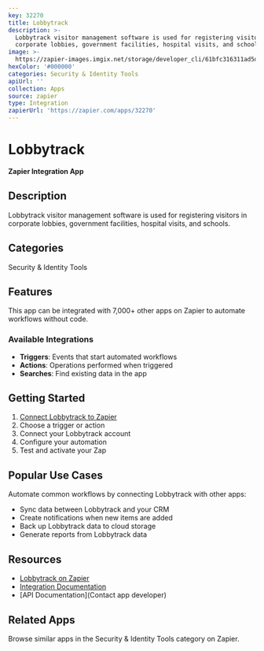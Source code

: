 ```yaml
---
key: 32270
title: Lobbytrack
description: >-
  Lobbytrack visitor management software is used for registering visitors in
  corporate lobbies, government facilities, hospital visits, and schools.
image: >-
  https://zapier-images.imgix.net/storage/developer_cli/61bfc316311ad5d8008673459002797f_2.png?auto=format%2Ccompress&ixlib=python-3.0.0&q=50
hexColor: '#000000'
categories: Security & Identity Tools
apiUrl: ''
collection: Apps
source: zapier
type: Integration
zapierUrl: 'https://zapier.com/apps/32270'
---
```

# Lobbytrack

**Zapier Integration App**

## Description

Lobbytrack visitor management software is used for registering visitors in corporate lobbies, government facilities, hospital visits, and schools.

## Categories

Security & Identity Tools

## Features

This app can be integrated with 7,000+ other apps on Zapier to automate workflows without code.

### Available Integrations

- **Triggers**: Events that start automated workflows
- **Actions**: Operations performed when triggered
- **Searches**: Find existing data in the app

## Getting Started

1. [Connect Lobbytrack to Zapier](https://zapier.com/apps/32270)
2. Choose a trigger or action
3. Connect your Lobbytrack account
4. Configure your automation
5. Test and activate your Zap

## Popular Use Cases

Automate common workflows by connecting Lobbytrack with other apps:

- Sync data between Lobbytrack and your CRM
- Create notifications when new items are added
- Back up Lobbytrack data to cloud storage
- Generate reports from Lobbytrack data

## Resources

- [Lobbytrack on Zapier](https://zapier.com/apps/32270)
- [Integration Documentation](https://zapier.com/apps/32270/integrations)
- [API Documentation](Contact app developer)

## Related Apps

Browse similar apps in the Security & Identity Tools category on Zapier.
